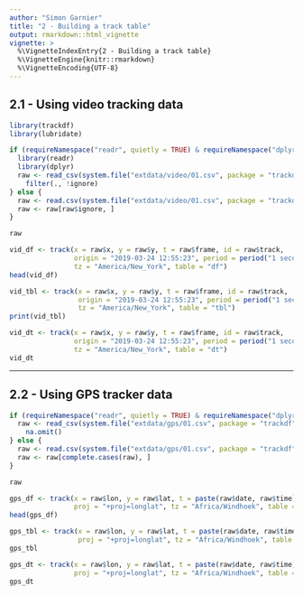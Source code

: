```yaml
---
author: "Simon Garnier"
title: "2 - Building a track table"
output: rmarkdown::html_vignette
vignette: >
  %\VignetteIndexEntry{2 - Building a track table}
  %\VignetteEngine{knitr::rmarkdown}
  %\VignetteEncoding{UTF-8}
---
```


## 2.1 - Using video tracking data

```r
library(trackdf)
library(lubridate)

if (requireNamespace("readr", quietly = TRUE) & requireNamespace("dplyr", quietly = TRUE)) {
  library(readr)
  library(dplyr)
  raw <- read_csv(system.file("extdata/video/01.csv", package = "trackdf")) %>%
    filter(., !ignore)
} else {
  raw <- read.csv(system.file("extdata/video/01.csv", package = "trackdf"))
  raw <- raw[raw$ignore, ]
}

raw
```

```r
vid_df <- track(x = raw$x, y = raw$y, t = raw$frame, id = raw$track, 
                origin = "2019-03-24 12:55:23", period = period("1 second") / 30, 
                tz = "America/New_York", table = "df")
head(vid_df)
```

```r
vid_tbl <- track(x = raw$x, y = raw$y, t = raw$frame, id = raw$track, 
                 origin = "2019-03-24 12:55:23", period = period("1 second") / 30, 
                 tz = "America/New_York", table = "tbl")
print(vid_tbl)
```

```r
vid_dt <- track(x = raw$x, y = raw$y, t = raw$frame, id = raw$track, 
                origin = "2019-03-24 12:55:23", period = period("1 second") / 30, 
                tz = "America/New_York", table = "dt")
vid_dt
```

---

## 2.2 - Using GPS tracker data

```r
if (requireNamespace("readr", quietly = TRUE) & requireNamespace("dplyr", quietly = TRUE)) {
  raw <- read_csv(system.file("extdata/gps/01.csv", package = "trackdf")) %>%
    na.omit()
} else {
  raw <- read.csv(system.file("extdata/gps/01.csv", package = "trackdf"))
  raw <- raw[complete.cases(raw), ]
}

raw
```

```r
gps_df <- track(x = raw$lon, y = raw$lat, t = paste(raw$date, raw$time), id = 1,  
                proj = "+proj=longlat", tz = "Africa/Windhoek", table = "df")
head(gps_df)
```

```r
gps_tbl <- track(x = raw$lon, y = raw$lat, t = paste(raw$date, raw$time), id = 1,  
                 proj = "+proj=longlat", tz = "Africa/Windhoek", table = "tbl")
gps_tbl
```

```r
gps_dt <- track(x = raw$lon, y = raw$lat, t = paste(raw$date, raw$time), id = 1,  
                proj = "+proj=longlat", tz = "Africa/Windhoek", table = "dt")
gps_dt
```